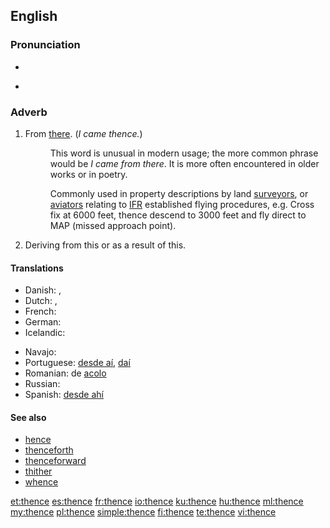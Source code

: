 ==English==

===Pronunciation===
* {{IPA|/ðɛns/|lang=en}}
* {{audio|en-us-thence.ogg|Audio (US)}}
*: {{rhymes|ɛns}}

===Adverb===
{{infl|en|adverb}}

# From [[there]]. (''I came thence.'')
#: This word is unusual in modern usage; the more common phrase would be ''I came from there''. It is more often encountered in older works or in poetry.
#: {{context|technical}} Commonly used in property descriptions by land [[surveyor]]s, or [[aviator]]s relating to [[IFR]] established flying procedures, e.g. Cross fix at 6000 feet, thence descend to 3000 feet and fly direct to MAP (missed approach point).
# {{literary}} Deriving from this or as a result of this.

====Translations====
{{trans-top|from there}}
* Danish: {{t|da|deraf følger}}, {{t-|da|deden}}
* Dutch: {{t-|nl|daarvandaan}}, {{t-|nl|vandaar}}
* French: {{t+|fr|dès lors}}
* German: {{t+|de|daher}}
* Icelandic: {{t+|is|þaðan}}
{{trans-mid}}
* Navajo: {{tø|nv|kodóó}}
* Portuguese: [[desde aí]], [[daí]]
* Romanian: de [[acolo]]
* Russian: {{t+|ru|оттуда|tr=ottúda}}
* Spanish: [[desde ahí]]
{{trans-bottom}}

====See also====
* [[hence]]
* [[thenceforth]]
* [[thenceforward]]
* [[thither]]
* [[whence]]

[[et:thence]]
[[es:thence]]
[[fr:thence]]
[[io:thence]]
[[ku:thence]]
[[hu:thence]]
[[ml:thence]]
[[my:thence]]
[[pl:thence]]
[[simple:thence]]
[[fi:thence]]
[[te:thence]]
[[vi:thence]]